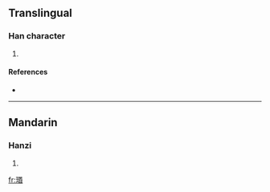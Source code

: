 ==Translingual==

===Han character===
{{Han char|rn=96|rad=玉|as=09|sn=13|four=|canj=一土口心日 (MGRPA)}}

# {{defn|Han|sort=玉09}}

====References====
* {{Han ref|kx=0737.020|dkj=21104|dj=1148.050|hdz=21129.030|uh=7449|ud=29769}}

----

==Mandarin==

===Hanzi===
{{cmn-hanzi|pin=[[mín]] ([[min2]])|wg=min<sup>2</sup>}}

# {{defn|Mandarin}}

[[fr:瑉]]